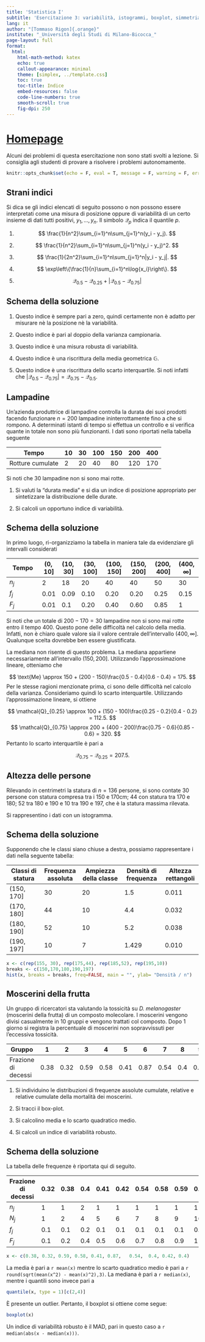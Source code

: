 ```yaml
---
title: 'Statistica I'
subtitle: 'Esercitazione 3: variabilità, istogrammi, boxplot, simmetria, curtosi'
lang: it
author: "[Tommaso Rigon]{.orange}"
institute: "_Università degli Studi di Milano-Bicocca_"
page-layout: full
format:
  html:
    html-math-method: katex
    echo: true
    callout-appearance: minimal
    theme: [simplex, ../template.css]
    toc: true
    toc-title: Indice
    embed-resources: false
    code-line-numbers: true
    smooth-scroll: true
    fig-dpi: 250
---
```


# [Homepage](../index.html)

Alcuni dei problemi di questa esercitazione [non]{.orange} sono stati svolti a lezione. Si consiglia agli studenti di provare a risolvere i problemi autonomamente. 


```r
knitr::opts_chunk$set(echo = F, eval = T, message = F, warning = F, error = F, comment = NA, cache = F, include = T, R.options = list(width = 100), collapse = T, dpi = 200, fig.align = "center", fig.height = 4, fig.width = 8)
```


## Strani indici

Si dica se gli indici elencati di seguito possono o non possono essere interpretati come una misura di posizione oppure di variabilità di un certo insieme di dati tutti positivi, $y_1, \dots, y_n$. Il simbolo $\mathcal{Q}_p$ indica il quantile $p$.

1. 
$$
\frac{1}{n^2}\sum_{i=1}^n\sum_{j=1}^n(y_i - y_j).
$$

1. 
$$
\frac{1}{n^2}\sum_{i=1}^n\sum_{j=1}^n(y_i - y_j)^2.
$$

1. 
$$
\frac{1}{2n^2}\sum_{i=1}^n\sum_{j=1}^n|y_i - y_j|.
$$

1. 
$$
\exp\left\{\frac{1}{n}\sum_{i=1}^n\log{x_i}\right\}.
$$

1. 
$$
\mathcal{Q}_{0.5} - \mathcal{Q}_{0.25} + |\mathcal{Q}_{0.5} - \mathcal{Q}_{0.75}|
$$

::: {.callout-note collapse=true}

## Schema della soluzione

1. Questo indice è sempre pari a zero, quindi certamente non è adatto per misurare nè la posizione nè la variabilità.

1. Questo indice è pari al doppio della varianza campionaria.

1. Questo indice è una misura robusta di variabilità.

1. Questo indice è una riscrittura della media geometrica $\mathbb{G}$.

1. Questo indice è una riscrittura dello scarto interquartile. Si noti infatti che $|\mathcal{Q}_{0.5} - \mathcal{Q}_{0.75}| = \mathcal{Q}_{0.75} - \mathcal{Q}_{0.5}$.

:::

<!-- ## Tubi catodici -->

<!-- Una vecchia fabbrica di televisori produce due tipi di tubi catodici: il tipo A e il tipo B. I tubi catodici hanno tempi di durata media, rispettivamente di $1495$ ore e $1875$ ore e scarti quadratici medi rispettivamente di $280$ ore e $310$ ore. In generale, è preferibile il tubo catodico che ha la durata più alta e variabilità più bassa.  -->

<!-- Quale dei due tubi catodici è preferibile? -->

<!-- ::: {.callout-note collapse=true} -->

<!-- ## Schema della soluzione -->

<!-- I tubi catodici di tipo B hanno durata media maggiore dei tubi catodici di tipo A. Anche la varianza dei tubi catodici di tipo B è maggiore di quelli di tipo A. -->

<!-- Tuttavia i due scarti quadratici medi non sono immediatamente confrontabili, poichè le medie delle due tipologie sono diverse. Un indicatore più adeguato in questo caso è il coefficiente di variazione: -->

<!-- $$ -->
<!-- \text{CV}_A = \frac{\sigma_A}{\bar{x}_A} = \frac{280}{1495} \approx 0.187, \quad \text{CV}_B = \frac{\sigma_B}{\bar{x}_B} = \frac{310}{1875} \approx 0.165,  -->
<!-- $$ -->

<!-- Concludiamo quindi che la tipologia B è preferibile, essendo caratterizzata da una media maggiore e un coefficiente di variazione minore.  -->
<!-- ::: -->

## Lampadine

Un'azienda produttrice di lampadine controlla la durata dei suoi prodotti facendo funzionare $n = 200$ lampadine ininterrottamente fino a che si rompono. A determinati istanti di tempo si effettua un controllo e si verifica quante in totale non sono più funzionanti. I dati sono riportati nella tabella seguente

| Tempo | 10 | 30 | 100 | 150 | 200 | 400 | 
|-------|----|----|-----|-----|-----|-----|
| Rotture cumulate | 2 | 20 | 40 | 80 | 120  |170  |

Si noti che $30$ lampadine non si sono mai rotte.

1. Si valuti la "durata media" e si dia un indice di posizione appropriato per sintetizzare la distribuzione delle durate.

2. Si calcoli un opportuno indice di variabilità.

::: {.callout-note collapse=true}

## Schema della soluzione

In primo luogo, ri-organizziamo la tabella in maniera tale da evidenziare gli intervalli considerati

| Tempo | $(0, 10]$ | $(10, 30]$ | $(30, 100]$ | $(100,150]$ | $(150,200]$ | $(200,400]$ | $(400, \infty]$ |
|-------|----|----|-----|-----|-----|-----|--|
| $n_j$ | 2 | 18 | 20 | 40 | 40  | 50  | 30 |
| $f_j$ | 0.01 | 0.09 | 0.10 | 0.20 | 0.20 | 0.25 | 0.15 |
| $F_j$ | 0.01 | 0.1 | 0.20 | 0.40 | 0.60 | 0.85 | 1 |


Si noti che un totale di $200 - 170 = 30$ lampadine non si sono mai rotte entro il tempo $400$. Questo pone delle difficoltà nel calcolo della media. Infatti, non è chiaro quale valore sia il valore centrale dell'intervallo $(400, \infty]$. Qualunque scelta dovrebbe ben essere giustificata.

La mediana non risente di questo problema. La mediana appartiene necessariamente all'intervallo $(150,200]$. Utilizzando l'approssimazione lineare, otteniamo che

$$
\text{Me} \approx 150 + (200 - 150)\frac{0.5 - 0.4}{0.6 - 0.4} = 175.
$$
Per le stesse ragioni menzionate prima, ci sono delle difficoltà nel calcolo della varianza. Consideriamo quindi lo scarto interquartile. Utilizzando l'approssimazione lineare, si ottiene

$$
\mathcal{Q}_{0.25} \approx 100 + (150 - 100)\frac{0.25 - 0.2}{0.4 - 0.2} = 112.5.
$$
$$
\mathcal{Q}_{0.75} \approx 200 + (400 - 200)\frac{0.75 - 0.6}{0.85 - 0.6} = 320.
$$
Pertanto lo scarto interquartile è pari a

$$\mathcal{Q}_{0.75} - \mathcal{Q}_{0.25} = 207.5.$$
:::

## Altezza delle persone

Rilevando in centrimetri la statura di $n = 136$ persone, si sono contate $30$ persone con statura compresa tra i $150$ e $170$cm; $44$ con statura tra $170$ e $180$; $52$ tra $180$ e $190$ e $10$ tra $190$ e $197$, che è la statura massima rilevata.

Si rappresentino i dati con un istogramma. 

::: {.callout-note collapse=true}

## Schema della soluzione

Supponendo che le classi siano chiuse a destra, possiamo rappresentare i dati nella seguente tabella:

| Classi di statura | Frequenza assoluta | Ampiezza della classe | Densità di frequenza | Altezza rettangoli |
|-------------------|--------------------|-----------------------|----------------------|--------------------|
| $(150, 170]$      | 30 | 20 | 1.5 | 0.011 |
| $(170, 180]$      | 44 | 10 | 4.4 | 0.032 |
| $(180,190]$       | 52 | 10 | 5.2 | 0.038 |
| $(190,197]$       | 10 | 7 | 1.429 | 0.010 |

```r
x <- c(rep(155, 30), rep(175,44), rep(185,52), rep(195,10))
breaks <- c(150,170,180,190,197)
hist(x, breaks = breaks, freq=FALSE, main = "", ylab= "Densità / n")
```

:::

## Moscerini della frutta

Un gruppo di ricercatori sta valutando la tossicità su _D. melanogaster_ (moscerini della frutta) di un composto molecolare. I moscerini vengono divisi casualmente in 10 gruppi e vengono trattati col composto. Dopo 1 giorno si registra la percentuale di moscerini non sopravvissuti per l’eccessiva tossicità.

| Gruppo | 1 | 2 | 3 | 4 | 5 | 6 | 7 | 8 | 9 | 10 | 
|--------|---|---|---|---|---|---|---|---|---|----|
| Frazione di decessi | 0.38 | 0.32 | 0.59 | 0.58 | 0.41 | 0.87 | 0.54 | 0.4 | 0.42 | 0.4 | 

1. Si individuino le distribuzioni di frequenze assolute cumulate, relative e relative cumulate della mortalità dei moscerini.

1. Si tracci il box-plot.

1. Si calcolino media e lo scarto quadratico medio. 

1. Si calcoli un indice di variabilità robusto.

::: {.callout-note collapse=true}

## Schema della soluzione

La tabella delle frequenze è riportata qui di seguito.

| Frazione di decessi  | 0.32 | 0.38 | 0.4 |  0.41 |  0.42 | 0.54 |   0.58 |  0.59 | 0.87 |
|--------|---|---|---|---|---|---|---|---|---|----|
| $n_j$ | 1 | 1 | 2 | 1 | 1 | 1 | 1 | 1 | 1 |
| $N_j$ | 1 | 2 | 4 | 5 | 6 | 7 | 8 | 9 | 10 |
| $f_j$ | 0.1 | 0.1 | 0.2 | 0.1 | 0.1 | 0.1 | 0.1 | 0.1 | 0.1 |
| $F_j$ | 0.1 | 0.2 | 0.4 | 0.5 | 0.6 | 0.7 | 0.8 | 0.9 | 1 |


```r
x <- c(0.38, 0.32, 0.59, 0.58, 0.41, 0.87,   0.54,  0.4, 0.42, 0.4) 
```

La media è pari a `r mean(x)` mentre lo scarto quadratico medio è pari a `r round(sqrt(mean(x^2) - mean(x)^2),3)`. La mediana è pari a `r median(x)`, mentre i quantili sono invece pari a

```r
quantile(x, type = 1)[c(2,4)]
```

È presente un outlier. Pertanto, il boxplot si ottiene come segue:

```r
boxplot(x)
```

Un indice di variabilità robusto è il MAD, pari in questo caso a `r median(abs(x - median(x)))`.
:::